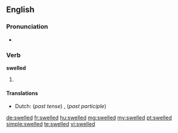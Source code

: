 ==English==

===Pronunciation===
* {{IPA|/ˈswɛld/}}

===Verb===
'''swelled'''

# {{past of|swell}}

====Translations====
{{trans-top|Simple past tense and past participle of swell}}
* Dutch: (''past tense'') {{t+|nl|zwol}}, {{t+|nl|zwollen}} (''past participle'') {{t+|nl|gezwollen}}
{{trans-mid}}
{{trans-bottom}}

[[de:swelled]]
[[fr:swelled]]
[[hu:swelled]]
[[mg:swelled]]
[[my:swelled]]
[[pt:swelled]]
[[simple:swelled]]
[[te:swelled]]
[[vi:swelled]]